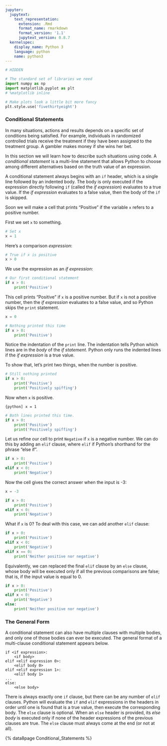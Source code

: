 ```yaml
---
jupyter:
  jupytext:
    text_representation:
      extension: .Rmd
      format_name: rmarkdown
      format_version: '1.1'
      jupytext_version: 0.8.7
  kernelspec:
    display_name: Python 3
    language: python
    name: python3
---
```


```python
# HIDDEN

# The standard set of libraries we need
import numpy as np
import matplotlib.pyplot as plt
# %matplotlib inline

# Make plots look a little bit more fancy
plt.style.use('fivethirtyeight')
```

### Conditional Statements ###

In many situations, actions and results depends on a specific set of
conditions being satisfied. For example, individuals in randomized
controlled trials receive the treatment if they have been assigned to
the treatment group. A gambler makes money if she wins her bet.

In this section we will learn how to describe such situations using
code. A *conditional statement* is a multi-line statement that allows
Python to choose among different alternatives based on the truth value
of an expression.

A conditional statement always begins with an `if` header, which is
a single line followed by an indented body. The body is only executed
if the expression directly following `if` (called the *if expression*)
evaluates to a true value. If the *if expression* evaluates to a false
value, then the body of the `if` is skipped.

Soon we will make a cell that prints "Positive" if the variable `x`
refers to a positive number.

First we set `x` to something.

```python
# Set x
x = 1
```

Here's a comparison *expression*:

```python
# True if x is positive
x > 0
```

We use the expression as an *if expression*:


```python
# Our first conditional statement
if x > 0:
    print('Positive')
```

This cell prints "Positive" if `x` is a positive number. But if `x` is
not a positive number, then the *if expression* evaluates to a false
value, and so Python skips the `print` statement.

```python
x = 0
```

```python
# Nothing printed this time
if x > 0:
    print('Positive')
```

Notice the indentation of the `print` line.  The indentation tells
Python which lines are in the *body* of the *if statement*.  Python
only runs the indented lines if the *if expression* is a true value.

To show that, let's print two things, when the number is positive.

```python
# Still nothing printed
if x > 0:
    print('Positive')
    print('Positively spiffing')
```

Now when `x` is positive.

```{python]
x = 1
```

```python
# Both lines printed this time.
if x > 0:
    print('Positive')
    print('Positively spiffing')
```

Let us refine our cell to print `Negative` if `x` is a negative number.
We can do this by adding an `elif` clause, where `elif` if Python's
shorthand for the phrase "else if".

```python
if x > 0:
    print('Positive')
elif x < 0:
    print('Negative')
```

Now the cell gives the correct answer when the input is -3:

```python
x = -3
```

```python
if x > 0:
    print('Positive')
elif x < 0:
    print('Negative')
```

What if `x` is 0? To deal with this case, we can add another `elif`
clause:

```python
if x > 0:
    print('Positive')
elif x < 0:
    print('Negative')
elif x == 0:
    print('Neither positive nor negative')
```

Equivalently, we can replaced the final `elif` clause by an `else` clause, whose body will be executed only if all the previous comparisons are false; that is, if the input value is equal to 0.

```python
if x > 0:
    print('Positive')
elif x < 0:
    print('Negative')
else:
    print('Neither positive nor negative')
```

### The General Form ###

A conditional statement can also have multiple clauses with multiple
bodies, and only one of those bodies can ever be executed. The general
format of a multi-clause conditional statement appears below.

    if <if expression>:
        <if body>
    elif <elif expression 0>:
        <elif body 0>
    elif <elif expression 1>:
        <elif body 1>
    ...
    else:
        <else body>

There is always exactly one `if` clause, but there can be any number of
`elif` clauses. Python will evaluate the `if` and `elif` expressions in
the headers in order until one is found that is a true value, then
execute the corresponding body. The `else` clause is optional. When an
`else` header is provided, its *else body* is executed only if none of
the header expressions of the previous clauses are true. The `else`
clause must always come at the end (or not at all).

{% data8page Conditional_Statements %}
